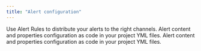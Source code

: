```yaml
---
title: "Alert configuration"
---
```


<CardGroup cols={3}>
  <Card title="Alerts rules" icon="cloud" iconType="solid" href="/cloud/features/alerts-and-incidents/alert-rules">
    Use Alert Rules to distribute your alerts to the right channels.
  </Card>
  <Card title="Alerts configuration in code" icon="code" iconType="solid" href="/cloud/guides/alerts-configuration">
    Alert content and properties configuration as code in your project YML files.
  </Card>
  <Card title="Managing alert destinations" icon="bell" iconType="solid" href="/cloud/features/alerts-and-incidents/alert-destinations">
    Alert content and properties configuration as code in your project YML files.
  </Card>

</CardGroup>
